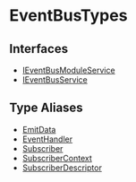 
# EventBusTypes

## Interfaces

- [IEventBusModuleService](EventBusTypes/interfaces/types.EventBusTypes.IEventBusModuleService.mdx)
- [IEventBusService](EventBusTypes/interfaces/types.EventBusTypes.IEventBusService.mdx)

## Type Aliases

- [EmitData](EventBusTypes/types/types.EventBusTypes.EmitData.mdx)
- [EventHandler](EventBusTypes/types/types.EventBusTypes.EventHandler.mdx)
- [Subscriber](EventBusTypes/types/types.EventBusTypes.Subscriber.mdx)
- [SubscriberContext](EventBusTypes/types/types.EventBusTypes.SubscriberContext.mdx)
- [SubscriberDescriptor](EventBusTypes/types/types.EventBusTypes.SubscriberDescriptor.mdx)
